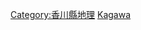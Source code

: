 {{日本行政區劃分類導航|島嶼}}
{{commonscat|Islands of Kagawa prefecture}}

[[Category:香川縣地理|Category:香川縣地理]]
[[Category:日本各都道府縣島嶼|Kagawa]]